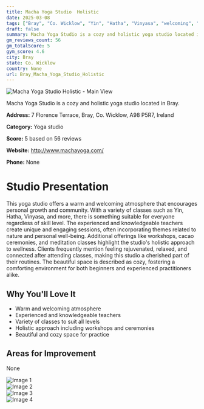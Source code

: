 ```yaml
---
title: Macha Yoga Studio  Holistic
date: 2025-03-08
tags: ["Bray", "Co. Wicklow", "Yin", "Hatha", "Vinyasa", "welcoming", "cozy", "Bray"]  
draft: false
summary: Macha Yoga Studio is a cozy and holistic yoga studio located in Bray.
gm_reviews_count: 56
gm_totalScore: 5
gym_score: 4.6
city: Bray
state: Co. Wicklow
country: None
url: Bray_Macha_Yoga_Studio_Holistic
---
```


<div className="aspect-[16/9] relative my-8">
  <img 
    src="https://lh5.googleusercontent.com/p/AF1QipPYcWyR0Fp34rLvQu8DpBD_j344NhMAFfpBZXL_=w1920-h1080-k-no"
    alt="Macha Yoga Studio  Holistic - Main View"
    className="object-cover absolute inset-0 w-full h-full rounded-lg"
  />
</div>

Macha Yoga Studio is a cozy and holistic yoga studio located in Bray.

**Address:** 7 Florence Terrace, Bray, Co. Wicklow, A98 P5R7, Ireland

**Category:** Yoga studio

**Score:** 5 based on 56 reviews

**Website:** http://www.machayoga.com/

**Phone:** None

# Studio Presentation

This yoga studio offers a warm and welcoming atmosphere that encourages personal growth and community. With a variety of classes such as Yin, Hatha, Vinyasa, and more, there is something suitable for everyone regardless of skill level. The experienced and knowledgeable teachers create unique and engaging sessions, often incorporating themes related to nature and personal well-being. Additional offerings like workshops, cacao ceremonies, and meditation classes highlight the studio's holistic approach to wellness. Clients frequently mention feeling rejuvenated, relaxed, and connected after attending classes, making this studio a cherished part of their routines. The beautiful space is described as cozy, fostering a comforting environment for both beginners and experienced practitioners alike.

## Why You'll Love It

- Warm and welcoming atmosphere
- Experienced and knowledgeable teachers
- Variety of classes to suit all levels
- Holistic approach including workshops and ceremonies
- Beautiful and cozy space for practice

## Areas for Improvement

None

<div className="grid grid-cols-1 xl:grid-cols-2 gap-4 my-8">
<div className="aspect-[4/3] relative"><img src="https://lh3.googleusercontent.com/p/AF1QipNcVn6cyRfcd-0FoUZUKwn71EZaDFRX0jdP0Ttn=w1920-h1080-k-no" alt="Image 1" className="object-cover absolute inset-0 w-full h-full rounded-lg" /></div>
<div className="aspect-[4/3] relative"><img src="https://lh5.googleusercontent.com/p/AF1QipPtuAHgnjVmiL_k4XOEjjkXJebvVv44rDUE5uDr=w1920-h1080-k-no" alt="Image 2" className="object-cover absolute inset-0 w-full h-full rounded-lg" /></div>
<div className="aspect-[4/3] relative"><img src="https://lh5.googleusercontent.com/p/AF1QipOx3x-uyki9FlcaucjQOYY8_b1Cgn8cp8NwbwvU=w1920-h1080-k-no" alt="Image 3" className="object-cover absolute inset-0 w-full h-full rounded-lg" /></div>
<div className="aspect-[4/3] relative"><img src="https://lh5.googleusercontent.com/p/AF1QipOeatWzs_rLKAauV68cOt_pdEJBV8aYaeSWT-cN=w1920-h1080-k-no" alt="Image 4" className="object-cover absolute inset-0 w-full h-full rounded-lg" /></div>
</div>